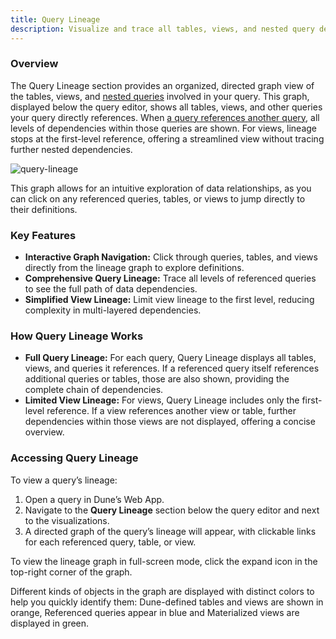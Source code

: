 ```yaml
---
title: Query Lineage
description: Visualize and trace all tables, views, and nested query dependencies within a query to understand data relationships efficiently.
---
```


### Overview

The Query Lineage section provides an organized, directed graph view of the tables, views, and [nested queries](../../query-engine/query-a-query) involved in your query. 
This graph, displayed below the query editor, shows all tables, views, and other queries your query directly references. 
When [a query references another query](../../query-engine/query-a-query), all levels of dependencies within those queries are shown. 
For views, lineage stops at the first-level reference, offering a streamlined view without tracing further nested dependencies.

![query-lineage](/web-app/query-editor/images/query-lineage/query-lineage.png)



This graph allows for an intuitive exploration of data relationships, as you can click on any referenced queries, tables, or views to jump directly to their definitions.

### Key Features
- **Interactive Graph Navigation:** Click through queries, tables, and views directly from the lineage graph to explore definitions.
- **Comprehensive Query Lineage:** Trace all levels of referenced queries to see the full path of data dependencies.
- **Simplified View Lineage:** Limit view lineage to the first level, reducing complexity in multi-layered dependencies.

### How Query Lineage Works
- **Full Query Lineage:** For each query, Query Lineage displays all tables, views, and queries it references. If a referenced query itself references additional queries or tables, those are also shown, providing the complete chain of dependencies.
- **Limited View Lineage:** For views, Query Lineage includes only the first-level reference. If a view references another view or table, further dependencies within those views are not displayed, offering a concise overview.


### Accessing Query Lineage
To view a query’s lineage:
1. Open a query in Dune’s Web App.
2. Navigate to the **Query Lineage** section below the query editor and next to the visualizations.
3. A directed graph of the query’s lineage will appear, with clickable links for each referenced query, table, or view.

To view the lineage graph in full-screen mode, click the expand icon in the top-right corner of the graph.

Different kinds of objects in the graph are displayed with distinct colors to help you quickly identify them: Dune-defined tables and views are shown in orange, Referenced queries appear in blue and Materialized views are displayed in green.